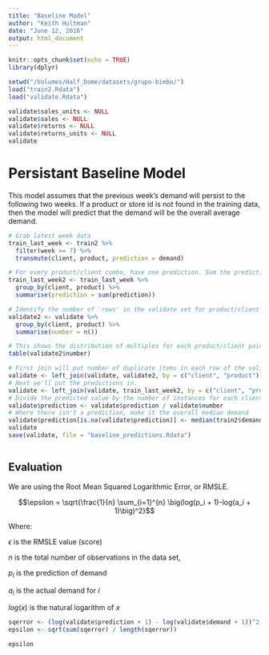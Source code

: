 ```yaml
---
title: "Baseline Model"
author: "Keith Hultman"
date: "June 12, 2016"
output: html_document
---
```


```r
knitr::opts_chunk$set(echo = TRUE)
library(dplyr)
```

```r
setwd("/Volumes/Half_Dome/datasets/grupo-bimbo/")
load("train2.Rdata")
load("validate.Rdata")

validate$sales_units <- NULL
validate$sales <- NULL
validate$returns <- NULL
validate$returns_units <- NULL
validate
```

# Persistant Baseline Model

This model assumes that the previous week's demand will persist to the following two weeks. If a product or store id is not found in the training data, then the model will predict that the demand will be the overall average demand.

```r
# Grab latest week data
train_last_week <- train2 %>% 
  filter(week >= 7) %>% 
  transmute(client, product, prediction = demand)

# For every product/client combo, have one prediction. Sum the predictions for duplicates in training data (these are multiple delivery routes to the same store)
train_last_week2 <- train_last_week %>% 
  group_by(client, product) %>% 
  summarise(prediction = sum(prediction))

# Identify the number of 'rows' in the validate set for product/client pairs
validate2 <- validate %>%
  group_by(client, product) %>% 
  summarise(number = n())

# This shows the distribution of multiples for each product/client pair
table(validate2$number)

# First join will put number of duplicate items in each row of the validate set.
validate <- left_join(validate, validate2, by = c("client", "product"))
# Next we'll put the predictions in. 
validate <- left_join(validate, train_last_week2, by = c("client", "product"))
# Divide the predicted value by the number of instances for each client/product
validate$prediction <- validate$prediction / validate$number
# Where there isn't a prediction, make it the overall median demand
validate$prediction[is.na(validate$prediction)] <- median(train2$demand)
validate
save(validate, file = "baseline_predictions.Rdata")



```

## Evaluation

We are using the Root Mean Squared Logarithmic Error, or RMSLE. 

$$\epsilon = \sqrt{\frac{1}{n} \sum_{i=1}^{n} \big(log(p_i + 1)-log(a_i + 1)\big)^2}$$

Where:

$\epsilon$ is the RMSLE value (score)

$n$ is the total number of observations in the data set,

$p_i$ is the prediction of demand

$a_i$ is the actual demand for $i$

$log(x)$ is the natural logarithm of $x$


```r

sqerror <- (log(validate$prediction + 1) - log(validate$demand + 1))^2
epsilon <- sqrt(sum(sqerror) / length(sqerror))

epsilon
  

```

